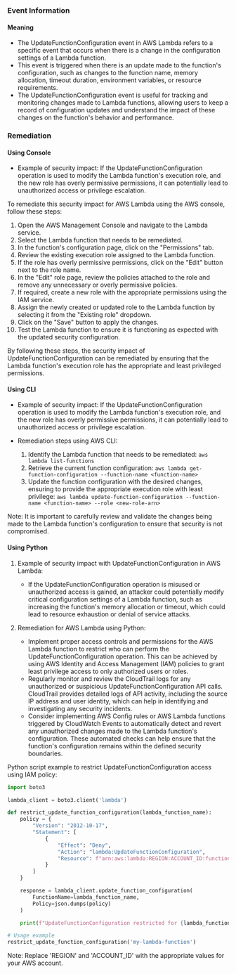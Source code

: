 
### Event Information

#### Meaning

- The UpdateFunctionConfiguration event in AWS Lambda refers to a specific event that occurs when there is a change in the configuration settings of a Lambda function.
- This event is triggered when there is an update made to the function's configuration, such as changes to the function name, memory allocation, timeout duration, environment variables, or resource requirements.
- The UpdateFunctionConfiguration event is useful for tracking and monitoring changes made to Lambda functions, allowing users to keep a record of configuration updates and understand the impact of these changes on the function's behavior and performance.

### Remediation

#### Using Console

- Example of security impact: If the UpdateFunctionConfiguration operation is used to modify the Lambda function's execution role, and the new role has overly permissive permissions, it can potentially lead to unauthorized access or privilege escalation.

To remediate this security impact for AWS Lambda using the AWS console, follow these steps:

1. Open the AWS Management Console and navigate to the Lambda service.
2. Select the Lambda function that needs to be remediated.
3. In the function's configuration page, click on the "Permissions" tab.
4. Review the existing execution role assigned to the Lambda function.
5. If the role has overly permissive permissions, click on the "Edit" button next to the role name.
6. In the "Edit" role page, review the policies attached to the role and remove any unnecessary or overly permissive policies.
7. If required, create a new role with the appropriate permissions using the IAM service.
8. Assign the newly created or updated role to the Lambda function by selecting it from the "Existing role" dropdown.
9. Click on the "Save" button to apply the changes.
10. Test the Lambda function to ensure it is functioning as expected with the updated security configuration.

By following these steps, the security impact of UpdateFunctionConfiguration can be remediated by ensuring that the Lambda function's execution role has the appropriate and least privileged permissions.

#### Using CLI

- Example of security impact: If the UpdateFunctionConfiguration operation is used to modify the Lambda function's execution role, and the new role has overly permissive permissions, it can potentially lead to unauthorized access or privilege escalation.

- Remediation steps using AWS CLI:
  1. Identify the Lambda function that needs to be remediated: `aws lambda list-functions`
  2. Retrieve the current function configuration: `aws lambda get-function-configuration --function-name <function-name>`
  3. Update the function configuration with the desired changes, ensuring to provide the appropriate execution role with least privilege: `aws lambda update-function-configuration --function-name <function-name> --role <new-role-arn>`

Note: It is important to carefully review and validate the changes being made to the Lambda function's configuration to ensure that security is not compromised.

#### Using Python

1. Example of security impact with UpdateFunctionConfiguration in AWS Lambda:
   - If the UpdateFunctionConfiguration operation is misused or unauthorized access is gained, an attacker could potentially modify critical configuration settings of a Lambda function, such as increasing the function's memory allocation or timeout, which could lead to resource exhaustion or denial of service attacks.

2. Remediation for AWS Lambda using Python:
   - Implement proper access controls and permissions for the AWS Lambda function to restrict who can perform the UpdateFunctionConfiguration operation. This can be achieved by using AWS Identity and Access Management (IAM) policies to grant least privilege access to only authorized users or roles.
   - Regularly monitor and review the CloudTrail logs for any unauthorized or suspicious UpdateFunctionConfiguration API calls. CloudTrail provides detailed logs of API activity, including the source IP address and user identity, which can help in identifying and investigating any security incidents.
   - Consider implementing AWS Config rules or AWS Lambda functions triggered by CloudWatch Events to automatically detect and revert any unauthorized changes made to the Lambda function's configuration. These automated checks can help ensure that the function's configuration remains within the defined security boundaries.

Python script example to restrict UpdateFunctionConfiguration access using IAM policy:

```python
import boto3

lambda_client = boto3.client('lambda')

def restrict_update_function_configuration(lambda_function_name):
    policy = {
        "Version": "2012-10-17",
        "Statement": [
            {
                "Effect": "Deny",
                "Action": "lambda:UpdateFunctionConfiguration",
                "Resource": f"arn:aws:lambda:REGION:ACCOUNT_ID:function:{lambda_function_name}"
            }
        ]
    }

    response = lambda_client.update_function_configuration(
        FunctionName=lambda_function_name,
        Policy=json.dumps(policy)
    )

    print(f"UpdateFunctionConfiguration restricted for {lambda_function_name}")

# Usage example
restrict_update_function_configuration('my-lambda-function')
```

Note: Replace 'REGION' and 'ACCOUNT_ID' with the appropriate values for your AWS account.

